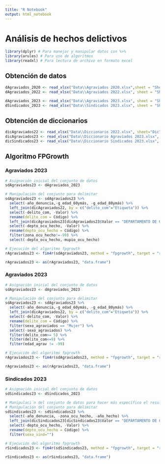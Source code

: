 ```yaml
---
title: "R Notebook"
output: html_notebook
---
```


# Análisis de hechos delictivos
```r
library(dplyr) # Para manejar y manipular datos con %>%
library(arules) # Para uso de algoritmos
library(readxl) # Para lectura de archivo en formato excel
```

## Obtención de datos
```r

dAgraviados_2020 <- read_xlsx("Data\\Agraviados 2020.xlsx",sheet = "Sheet1")
dAgraviados_2022 <- read_xlsx("Data\\Agraviados 2022.xlsx", sheet = "Sheet1")

dAgraviados_2023 <- read_xlsx("Data\\Agraviados 2023.xlsx", sheet = "Sheet1")
dSindicados_2023 <- read_xlsx("Data\\Sindicados 2023.xlsx", sheet = "Sheet1")


```

## Obtención de diccionarios
```r
dicAgraviados22 <- read_xlsx("Data\\Diccionario 2022.xlsx", sheet="Dic")
dicAgraviados23 <- read_xlsx("Data\\Diccionario Agraviados 2023.xlsx", sheet="Dic")
dicSindicados23 <- read_xlsx("Data\\Diccionario Sindicados 2023.xlsx", sheet="Dic")

```


## Algoritmo FPGrowth
### Agraviados 2023
```r
# Asignación inicial del conjunto de datos
sdAgraviados23 <- dAgraviados_2023

# Manipulación del conjunto para delimitar 
sdAgraviados23 <- sdAgraviados23 %>%
  select(-año_denuncia,-g_edad_60ymás, -g_edad_80ymás) %>%
  left_join(dicAgraviados22, by = c("delito_com"="Etiqueta")) %>%
  select(-delito_com, -Valor) %>%
  rename(delito_com = Código) %>%
  left_join(dicAgraviados23[dicAgraviados23$Valor == "DEPARTAMENTO DE OCURRENCIA DEL HECHO",], by = c("depto_ocu_hecho" ="Etiqueta")) %>%
  select(-depto_ocu_hecho, -Valor) %>%
  rename(depto_ocu_hecho = Código) %>%
  filter(zona_ocu_hecho!=-99) %>%
  select(-depto_ocu_hecho,-mupio_ocu_hecho)

# Ejecución del algoritmo fpgrowth
rAgraviados23 <- fim4r(sdAgraviados23, method = "fpgrowth", target = "rules", supp=0.2, conf=0.5)

rAgraviados23 <- as(rAgraviados23, "data.frame")
```

### Agraviados 2023
```r
# Asignación inicial del conjunto de datos
sdAgraviados23 <- dAgraviados_2023

# Manipulación del conjunto para delimitar 
sdAgraviados23 <- sdAgraviados23 %>%
  select(-año_denuncia,-g_edad_60ymás, -g_edad_80ymás) %>%
  left_join(dicAgraviados22, by = c("delito_com"="Etiqueta")) %>%
  select(-delito_com, -Valor) %>%
  rename(delito_com = Código) %>%
  filter(sexo_agraviados == "Mujer") %>%
  select(-sexo_agraviados) %>%
  filter(delito_com>= 5) %>%
  filter(delito_com<=9) %>%
  filter(edad_agrav != -99)

# Ejecución del algoritmo fpgrowth
rAgraviados23 <- fim4r(sdAgraviados23, method = "fpgrowth", target = "rules", supp=0.2, conf=0.5)

rAgraviados23 <- as(rAgraviados23, "data.frame")
```

### Sindicados 2023
```r
# Asignación inicial del conjunto de datos
sdSindicados23 <- dSindicados_2023

# Manipulaci´n del conjunto de datos para hacer más específico el resultado
# Manipulación del conjunto para delimitar 
sdSindicados23 <- sdSindicados23 %>%
  select(-año_denuncia, -zona_ocu_hecho, -año_hecho) %>%
  left_join(dicSindicados23[dicSindicados23$Valor == "DEPARTAMENTO DE OCURRENCIA DEL HECHO",], by = c("depto_ocu_hecho" ="Etiqueta")) %>%
  select(-depto_ocu_hecho, -Valor) %>%
  rename(depto_ocu_hecho = Código) %>%
  filter(sexo_sind="")

# Ejecución del algoritmo fpgrowth
rSindicados23 <- fim4r(sdSindicados23, method = "fpgrowth", target = "rules", supp=0.2, conf=0.5)

rSindicados23 <- as(rSindicados23, "data.frame")

```

